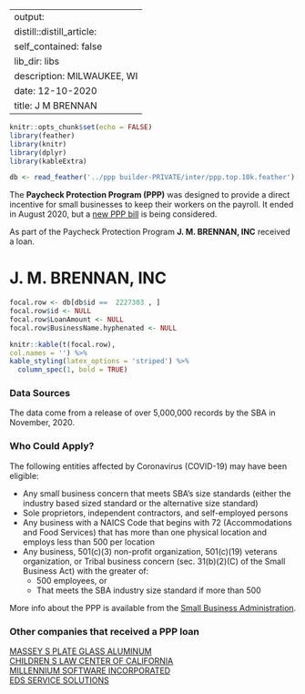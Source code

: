 
---
output:
  distill::distill_article:
    self_contained: false
    lib_dir: libs
description: MILWAUKEE, WI 
date: 12-10-2020
title: J M BRENNAN 
---




```r
knitr::opts_chunk$set(echo = FALSE)
library(feather)
library(knitr)
library(dplyr)
library(kableExtra)

db <- read_feather('../ppp builder-PRIVATE/inter/ppp.top.10k.feather')

```



The **Paycheck Protection Program (PPP)** was designed to provide a direct incentive for small businesses to keep their workers on the payroll. It ended in August 2020, but a [new PPP bill](https://thehill.com/policy/finance/529092-bipartisan-support-for-new-ppp-loans-gains-momentum-in-congress) is being considered.

As part of the Paycheck Protection Program **J. M. BRENNAN, INC** received a loan.


# J. M. BRENNAN, INC 

```r
focal.row <- db[db$id ==  2227303 , ]
focal.row$id <- NULL
focal.row$LoanAmount <- NULL
focal.row$BusinessName.hyphenated <- NULL

knitr::kable(t(focal.row), 
col.names = '') %>%
kable_styling(latex_options = 'striped') %>%
  column_spec(1, bold = TRUE)


```

### Data Sources

The data come from a release of over 5,000,000 records by the SBA in November, 2020.


### Who Could Apply?

The following entities affected by Coronavirus (COVID-19) may have been eligible:

+ Any small business concern that meets SBA’s size standards (either the industry based sized standard or the alternative size standard)
+ Sole proprietors, independent contractors, and self-employed persons
+ Any business with a NAICS Code that begins with 72 (Accommodations and Food Services) that has more than one physical location and employs less than 500 per location
+ Any business, 501(c)(3) non-profit organization, 501(c)(19) veterans organization, or Tribal business concern (sec. 31(b)(2)(C) of the Small Business Act) with the greater of:
  + 500 employees, or 
  + That meets the SBA industry size standard if more than 500


More info about the PPP is available from the [Small Business Administration](https://www.sba.gov/funding-programs/loans/coronavirus-relief-options/paycheck-protection-program).

 
### Other companies that received a PPP loan 
   
 [MASSEY S PLATE GLASS ALUMINUM](/Paycheck-Protection-Program/3003144-MASSEY-S-PLATE-GLASS-ALUMINUM) <br> [CHILDREN S LAW CENTER OF CALIFORNIA](/Paycheck-Protection-Program/904209-CHILDREN-S-LAW-CENTER-OF-CALIFORNIA) <br> [MILLENNIUM SOFTWARE INCORPORATED](/Paycheck-Protection-Program/3154941-MILLENNIUM-SOFTWARE-INCORPORATED) <br> [EDS SERVICE SOLUTIONS](/Paycheck-Protection-Program/1445321-EDS-SERVICE-SOLUTIONS) <br>